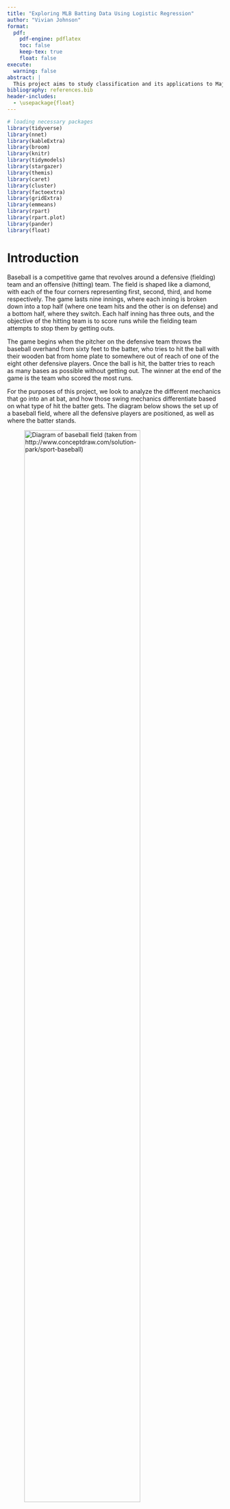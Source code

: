 ```yaml
---
title: "Exploring MLB Batting Data Using Logistic Regression"
author: "Vivian Johnson" 
format:
  pdf:
    pdf-engine: pdflatex
    toc: false
    keep-tex: true
    float: false
execute: 
  warning: false
abstract: |
  This project aims to study classification and its applications to Major League Baseball (MLB) batting data. The goal is to develop a model that is capable of classifying a hit based on various in-game metrics, including release speed, launch angle, bat speed, and swing length. The model development process incorporates different statistical techniques such as K-means cluster analysis and decision trees to understand the distributions of the data and how observations are being classified in the multinomial model. Additionally, specific balancing techniques are explored to address inherent bias and imbalance in the data for the purpose of making more accuracte classifications. 
bibliography: references.bib
header-includes:
  - \usepackage{float}
---
```


```r
# loading necessary packages
library(tidyverse)
library(nnet)
library(kableExtra)
library(broom)
library(knitr)
library(tidymodels)
library(stargazer)
library(themis)
library(caret)
library(cluster)
library(factoextra)
library(gridExtra)
library(emmeans)
library(rpart)
library(rpart.plot)
library(pander)
library(float)
```

\newpage 
```{=latex}
\setcounter{tocdepth}{4}
\tableofcontents
```
\newpage 

# Introduction

Baseball is a competitive game that revolves around a defensive (fielding) team and an offensive (hitting) team. The field is shaped like a diamond, with each of the four corners representing first, second, third, and home respectively. The game lasts nine innings, where each inning is broken down into a top half (where one team hits and the other is on defense) and a bottom half, where they switch. Each half inning has three outs, and the objective of the hitting team is to score runs while the fielding team attempts to stop them by getting outs. 

The game begins when the pitcher on the defensive team throws the baseball overhand from sixty feet to the batter, who tries to hit the ball with their wooden bat from home plate to somewhere out of reach of one of the eight other defensive players. Once the ball is hit, the batter tries to reach as many bases as possible without getting out. The winner at the end of the game is the team who scored the most runs. 

For the purposes of this project, we look to analyze the different mechanics that go into an at bat, and how those swing mechanics differentiate based on what type of hit the batter gets. The diagram below shows the set up of a baseball field, where all the defensive players are positioned, as well as where the batter stands. 

![Diagram of baseball field (taken from http://www.conceptdraw.com/solution-park/sport-baseball)](baseball.png){width=80% height=80%}


# Important Baseball Definitions

The terms below define key aspects of baseball that are relevant to this project. 

- **Ground Out:** The batter hits the ball on the ground, and the defensive player is able to throw the ball to first base before the batter gets there.
- **Pop Fly/Out:** The batter hits the ball in the air, and a defensive player catches the ball without letting it touch the ground. 
- **Single:** A hit where the batter is able to make it safely to first base without stopping.
- **Double:** A hit where the batter is able to make it safely to second base without stopping.
- **Triple:** A hit where the batter is able to make it safely to third base without stopping. 
- **Homerun:** A hit where the batter is able to make it around every base and back to home without stopping, usually done by hitting the ball over the homerun fence, positioned about 350 feet, depending on the ballpark played at.

# Theory 

## Binary and Multinomial Classification

Classifying and predicting the type of hit that results from an at bat can be described as a multinomial classification problem. Similar to binary classification, where the response variable, Y, has two binary categories, multinomial classification applies when there are multiple possible event outcomes for Y. In this case, the possible results of the hit are a single, double/triple (also referred to as an extra base hit), or a homerun, encoded as 1, 2, or 3 respectively.

## Multinomial Logistic Regression

When predicting a response variable with more than two (binary) levels, the multinomial logistic regression model is effective. Similar to regular logistic regression, the multinomial logistic regression model predicts the probability of each level of Y. 

In this case, for the dependent variable, `hit_outcome`, we’re interested in looking at the probabilities of different hits occurring, which can be written as $P(Y=j)$. This includes singles, extra base hits, and homeruns. Using multinomial logistic regression, this can be modeled by the following equation: 

$$P(Y=j | X_1 = x_1, X_2 = x_2, X_3 = x_3, X_4 = x_4, X_5 = x_5)$$
$$P(Y=j) = 
\frac{e^{\beta_0j + \beta_1jX_1 + \beta_2jX_2 + \beta_3jX_3 + \beta_4jX_4 + \beta_5jX_5}}{1 + \sum_{i = 1}^{j-1}{e^{\beta_0i + \beta_1iX_1 + \beta_2iX_2 + \beta_3iX_3 + \beta_4iX_4 + \beta_5iX_5}}}$$

Where $X_1 ... X_5$ indicate the various predictor variables for the multinomial logistic regression model.  Since we're interested in the probability of each hit given the different values of the five predictor variables, we can transform the logit output from logistic regression to the probability of the event occurring with the equation above. 

## Accuracy, Precision, and Confusion Matricies

To evaluate the performance of the multinomial logistic regression model, a confusion matrix can be used and from that, the measures of accuracy and precision can be found. A confusion matrix is a table that shows for each value of the dependent variable, the number of true positives and negatives, as well as the false positives and negatives. In this case, as there are three levels of the dependent variable, the confusion matrix is a 3x3 table. 

For each specific class of the dependent variable: 

- **True Positives (TP):** The number of observations that are correctly identified as being a part of that class. 
- **True Negatives (TN):** The number of observations that are correctly identified as not being a part of that class. 
- **False Positives (FP):** The number observations that are incorrectly identified as being a part of that class. 
- **False Negatives (FN):** The number of observations that are incorrectly identified as not being a part of that class. 

From these metrics, accuracy (the accuracy in assigning the correct categories to the data) can be defined as: 

$$ Accuracy = \frac{TP + TN}{TP + FP + TN + FN}$$ 

As there are some disadvantages of accuracy with the raw initial data set, precision can also be used to evaluate the model for each level of the response variable ($i$). Precision is the ratio of true positives to all observations that were identified as positives in the model. 

$$Precision_i = \frac{TP_i}{TP_i + FP_i}$$

# Methods 

The data used in this project comes from Baseball Savant, the clearing house for the Statcast data provided by the Major League Baseball Association (MLB). The MLB employs advance statistical software and sports tracking in order to keep various statistics throughout the entirety of a major league game. Baseball Savant acts as the dashboard through which the public can view and access the data straight from the MLB (@baseballsavant). 


## Initial Data Preparation 

The data focuses on batting data from MLB games played from March 28, 2024 to October 30, 2024. The data was scraped from Baseball Savant using the `statcast_search()` function from the `baseballr` package in R[^1]. Once compiled, the data was saved to a CSV titled `full_batting_data_2024.csv`.

[^1]: @baseballr

```r
# loading in the data 
batting_data_2024 <- read_csv("season_2024_batting_data.csv")
```

## Data Cleaning 

The following code describes removing certain columns where data was no longer collected and not useful to this project. 

```r
# renaming certain columns 
batting_data_2024 <- batting_data_2024 %>%
  rename(bat_speed = newStat_1,
         swing_length = newStat_2)

# removing deprecated columns 
batting_data_2024 <- batting_data_2024 %>%
  select(-spin_dir,
         -spin_rate_deprecated,
         -break_angle_deprecated,
         -break_length_deprecated,
         -tfs_deprecated,
         -tfs_zulu_deprecated,
         -umpire
         )
```

### Important Variables

@tbl-imp-variables gives descriptions of the variables used to create a model and analyze hit types.

```r
var.des <- data.frame(
  Variable = c("events", "release_speed", "launch_angle", "bat_speed", "swing_length"),
  Description = c(
    "Records the event of the resulting plate appearance (single, double, triple, homerun)",
    "The speed of the pitch that was thrown to the batter",
    "Vertical launch angle of the batted ball as tracked by Statcast. Refers to the angle at which the ball leaves the bat",
    "Measurement of how fast the bat is moving when the player makes contact with the ball",
    "Total amount of feet the bat traveled during the swing (the total distance traveled by the barrel of the bat in x/y/z space)"
  )
)
```

```r
#| tbl-cap: "Description of Important Variables Used"
#| label: "tbl-imp-variables"

kbl(var.des,
    booktabs = T) %>%
  kable_styling(latex_options = "striped") %>%
  column_spec(1, width = "4cm") %>%
  column_spec(2, width = "7cm")
```

### Indicator Variables 


The indicator variable `hit_outcome` was created using the `events` variable in the data set and serves as the dependent variable for multinomial logistic regression. The table and code below describe the variable, as well as creating it using the data and storing it in an R object called `batting_with_indicators`. 

```r
# making the indicator variables  
batting_with_indicators <- batting_data_2024 %>% 
  filter(
    !is.na(bat_speed) &
      !is.na(swing_length) &
      !is.na(launch_angle) &
      !is.na(release_speed)
    ) %>%
  mutate(
    # homerun variable: 1 if homerun, 0 if double 
    homerun = case_when(
      events == "home_run" ~ 1,
      events == "double" ~ 0,
      TRUE ~ NA_real_),
    # hit_outcome corresponds to the type of hit 
    hit_outcome = case_when(
      events == "home_run" ~ 3,
      events == "triple" | events == "double" ~ 2,
      events == "single" ~ 1)
    ) %>% filter(
      !is.na(hit_outcome)
      )
```

```r
var.indicator <- data.frame(
  Variable = c("hit_outcome"),
  Description =
    c("Indicator for the type of hit recorded in the `events` variable. 1 = single, 2 = extra base hit (double or triple), 3 = homerun")
)

```

```r
#| tbl-cap: "Description of Indicator Variables Used"
#| label: "tbl-indicator-variables"
#| tbl.pos: "H"

kbl(var.indicator,
    booktabs = T) %>%
  kable_styling(latex_options = "striped") %>%
  column_spec(1, width = "4cm") %>%
  column_spec(2, width = "7cm")
```

### Standardizing Variables 

The next step in cleaning the data was to standardize the `swing_length`, `bat_speed`, `launch_speed`, and `release_speed` variables.

Turning these variables into z-scores was done to normalize the data so that each variable has a mean of zero and a standard deviation of one. Therefore, an observation with a `swing_length_zscore` of 0.56 would indicate that that batter had a swing length 0.56 standard deviations longer than the average swing length for all batters. This process puts all observations for the variables on the same scale, and aids in the interpretation of the regression models and comparison across variables.

```r
# standardizing swing length, bat speed, and launch speed. 
batting_with_indicators <- batting_with_indicators %>%
  mutate(
    swing_length_zscore = scale(swing_length),
    bat_speed_zscore = scale(bat_speed),
    release_speed_zscore = scale(release_speed)
  )
```
 
## Preliminary Data Analysis 

### Distributions of Independent Variables 

```r
# making distribution plots for each independent variable 
# bat speed 
hist_bat_speed <- 
  ggplot(data = batting_with_indicators,
         mapping = aes(x = bat_speed_zscore)) +
  geom_histogram(
    color = "black",
    fill = "skyblue",
    binwidth = .4,
    boundary = 0,
    alpha = 0.7) +
  scale_y_continuous(limits = c(0, 8500),
                     breaks = seq(0,8500, by = 2000)
                     ) +
  scale_x_continuous(limits = c(-8, 8),
                     breaks = seq(-8, 8, by = 2)) +
  labs(
    title = "Distribution of\nStandardized Bat Speed",
    x = "Bat Speed (Z-score)",
    y = "Frequency"
  ) +
  theme_minimal()

# swing length 
hist_swing_length <-
  ggplot(data = batting_with_indicators,
         mapping = aes(x = swing_length_zscore)) +
  geom_histogram(
    color = "black",
    fill = "skyblue",
    binwidth = .4,
    alpha = 0.7,
    boundary = 0) +
  scale_y_continuous(limits = c(0, 8500),
                     breaks = seq(0,8500, by = 2000)) +
  scale_x_continuous(limits = c(-8, 8),
                     breaks = seq(-8, 8, by = 2)) +
  labs(
    title = "Distribution of\nStandardized Swing Length",
    x = "Swing Length (Z-score)",
    y = "Frequency"
  ) +
  theme_minimal()
  
# release speed 
hist_release_speed <- 
  ggplot(data = batting_with_indicators,
         mapping = aes(x = release_speed_zscore)) +
  geom_histogram(
    color = "black",
    fill = "skyblue",
    binwidth = .4,
    alpha = 0.7) +
  scale_y_continuous(limits = c(0, 8500),
                     breaks = seq(0,8500, by = 2000)) +
  scale_x_continuous(limits = c(-8, 8),
                     breaks = seq(-8, 8, by = 2)) +
  labs(
    title = "Distribution of\nStandardized Release Speed",
    x = "Release Speed (Z-score)",
    y = "Frequency"
  ) +
  theme_minimal()
```

```r
#| fig-cap: "Distribution of Launch Angle"
#| label: fig-launch-angle
#| fig.pos: "H"

# launch angle 
hist_launch_angle <-
  ggplot(data = batting_with_indicators,
         mapping = aes(x = launch_angle)) +
  geom_histogram(
    color = "black",
    fill = "skyblue",
    bins = 30,
    alpha = 0.7) +
  scale_y_continuous(limits = c(0, 8500),
                     breaks = seq(0,8500, by = 2000)) +
  labs(
    title = "Distribution of Launch Angle",
    x = "Launch Angle",
    y = "Frequency"
  ) +
  theme_minimal()

hist_launch_angle

```
@fig-launch-angle above, and @fig-dists below, show the distributions of the independent variables used during the model development process. From these figures, we can see that all follow an approximately normal distribution. Although multinomial logistic regression does not require normally distributed independent variables, this approximate normality could aid in interpretability. Additionally, this normality suggests that transformations to the independent variables such as log or polynomial terms might be unnecessary. 

```r
# Save the plots as a single image
png("combined_plots.png",
    width = 1000,
    height = 1000,
    res = 90) 
grid.arrange(hist_bat_speed,
             hist_release_speed,
             hist_swing_length,
             ncol = 3) 
dev.off()
```
```r
#| fig-cap: "Distributions of Standardized Independent Variables"
#| label: fig-dists
#| fig.pos: "H"

# displaying the png on the page 
knitr::include_graphics("combined_plots.png")
```
\newpage


### Correlations

@tbl-corr shows a correlation matrix for the independent variables. The table includes standardized bat speed, standardized release score, standardized swing length, and launch angle. The highest correlation is between `bat speed` and `swing length`, with a value of $0.589$. This indicates a moderate positive correlation, which is logical, as higher bat speeds tend to be associated with longer swing lengths. 

Since this is the highest correlation, and other correlations are low, multicollinearity does not appear to be a significant concern in the data, given that none of the correlations are excessively high (above 0.8, which is usually considered to be an indicator of multicollinearity). 


```r
cor.matrix <- cor(batting_with_indicators[, c("bat_speed_zscore", 
                                              "release_speed_zscore", 
                                              "swing_length_zscore",
                                              "launch_angle")], 
                  use = "complete.obs")

cor_df <- cor.matrix %>% as.data.frame() %>%
  rename(
    `Bat Speed` = bat_speed_zscore,
    `Release Speed` = release_speed_zscore,
    `Swing Length` = swing_length_zscore,
    `Launch Angle` = launch_angle
  ) %>%
  round(3)

rownames(cor_df) <- c("Bat Speed",
                      "Release Speed",
                      "Swing Length", 
                      "Launch Angle")
```

```r
#| tbl-cap: "Correlation Matrix For Independent Varaibles"
#| label: "tbl-corr"
#| tbl.pos: "H"

kbl(cor_df,
    booktabs = T) %>%
  kable_styling(latex_options = "striped") %>%
  column_spec(1, width = "2.5cm") %>%
  column_spec(2, width = "2cm") %>%
  column_spec(3, width = "2cm") %>%
  column_spec(4, width = "2cm") %>%
  column_spec(5, width = "2cm")
```


### K Means Cluster Analysis


```r
#| fig-cap: "Scatterplot of Bat Speed and Swing Length"
#| label: "fig-scatter1"
#| fig.pos: "H"

# bat speed and swing length scatterplot 
bs_sl_scatter <-
  ggplot(data = batting_with_indicators,
         mapping = aes(x = bat_speed_zscore, y = swing_length_zscore)) +
  geom_point(alpha = 0.3, color = "skyblue") +
  labs(
    title = "Relationship Between Standardized Bat Speed\nand Swing Length",
    x = "Bat Speed (Z-score)",
    y = "Swing Length (Z-score)"
  ) +
  scale_y_continuous(limits = c(-10, 4),
                     breaks = seq(-10,4, by = 2)) +
  scale_x_continuous(limits = c(-10, 4),
                     breaks = seq(-10,4, by = 2)) +
  theme_minimal()

bs_sl_scatter
```

@fig-scatter1 shows a moderately positive linear relationship between the standardized swing length of a batter and the standardized bat speed of the batter. From this, it can be understood that longer swings tend to produce higher bat speeds. A reasoning for this could be because with a longer bat path, the batter has more time to generate speed in their swing. Due to this, it was decided to add an interaction between bat speed and swing length, as the effect of bat speed on hit outcome could also be affected by the batter's swing length. 

The scatterplot in @fig-scatter1 also shows distinct grouping within the data. There is a grouping of hits, most likely bunts[^2] or soft ground balls, where the batters had much lower swing lengths and bat speeds compared to the other observed hits. To analyze this further, K-means cluster analysis was performed to look at the specific groupings in the data. 

K-Means Cluster Analysis is the process of grouping each observation in the data based on distinct characteristics. Upon completion, groups will be formed ideally with similar characteristics. The goal is to extract relationships, in this case, between the swing length of the batter and the bat speed. The algorithm begins by first determining how many groups will be formed (K = 3 for this scenario). Then, 3 observations are randomly chosen from the data, and assigned to a group. These rows act as the preliminary centers (means) of the groups. The remaining observations are individually assigned to the group that minimizes the Euclidean distance[^3] between the observation and the group mean. Following this, a new average for the groups are calculated, and each observation is re-examined to see if it is closer to a different groups average. This process repeats until no observation changes groups. (@wu2012cluster)

The following code was used to perform the cluster analysis, while @fig-cluster shows the corresponding groups that were created. 

[^2]: A bunt is a strategic hit where the batter lightly taps the ball with the bat, usually to advance a runner already on base, or get on base quickly.
[^3]: Euclidean distance is the straight line distance between two points in space.

```r
# selecting only the two columns needed
batting_cluster <- batting_with_indicators %>%
  select(swing_length_zscore,
         bat_speed_zscore)

set.seed(12) # so it is reproducible
cluster_analysis <- kmeans(batting_cluster,
                           centers = 3,
                           nstart = 25)
```

```r
#| fig-cap: "Scatterplot showing clustered groups"
#| label: fig-cluster
#| fig.pos: "H"

fviz_cluster(cluster_analysis,
             data = batting_cluster,
             geom = c("point"),
             elipse = FALSE,
             main = "Cluster Plot for Bat Speed and Swing Length",
             xlab = "Standardized Swing Length",
             ylab = "Standardized Bat Speed",
             ggtheme = theme_minimal()) +
  scale_y_continuous(limits = c(-10, 4),
                     breaks = seq(-10,4, by = 2)) +
  scale_x_continuous(limits = c(-10, 4),
                     breaks = seq(-10,4, by = 2)) 
```

```r
# creating table of summary statistics 

cluster.df <- data.frame(
  Cluster = c("1", "2", "3"),
  `Cluster Size` = c("21986", "14567", "162"),
  `Centers (swing length, bat speed)` = c("(0.559, 0.429)", "(-0.767, -0.549)", "(-6.891, -8.857)"),
  WSS = c("15027", "13916", "236")
)

colnames(cluster.df) <-
  c("Cluster",
    "Cluster Size",
    "Centers (swing length, bat speed)",
    "WSS")
```

```r
#| tbl-cap: "K-Means Summary Statistics"
#| label: "tbl-kmeanssum-variables"
#| tbl.pos: "H"

kbl(cluster.df,
    booktabs = T) %>%
  kable_styling(latex_options = "striped") 

```


@fig-cluster shows the results from performing K=3 Means Cluster Analysis. It is evident that the third cluster has significantly different bat speeds and swing lengths. Because the goal of this project is to examine the difference in hitting mechanics between true singles, extra base hits, and homeruns, it was determined that these hits, which are most likely check swings or bunts, don't accurately represent the data and that this cluster should be removed. 

@tbl-kmeanssum-variables describes the cluster size, center, and within cluster sum of squares for each group. The within cluster sum of squares, also known as the intra-cluster variation, is the sum of the squared Euclidean distances between each observation and the center of the cluster (@wu2012cluster). A smaller WSS indicates that the observations are grouped closer together, thus forming a more specific group. Since the WSS of group 3 is significantly lower than the other two groups and relatively small, removing the observations in this group is not of high concern. 


```r
# removing the data points from cluster 2 
batting_without_g3 <- batting_with_indicators %>%
  mutate(
    cluster = as_factor(cluster_analysis$cluster)
  ) %>%
  filter(cluster != 3)
```


```r
facet_labels <- c("1" = "Single", "2" = "Double/Triple", "3" = "Homerun")
```

```r
#| fig-cap: "The relationship between bat speed and swing length for each hit outcome"
#| label: fig-no-b-den
#| fig.pos: "H"
  
ggplot(data = batting_without_g3,
         mapping = aes(x = bat_speed_zscore,
                       y = swing_length_zscore)) +
  stat_density_2d(
    mapping = aes(fill = ..level..),
    geom = "polygon",
    alpha = 0.5
  ) +
  labs(
    title = "Bat Speed (Z-Score) vs. Swing Length (Z-Score)\nWith Cluster Removed",
    x = "Bat Speed (Z-score)",
    y = "Swing Length (Z-score)",
    fill = "Density Level"
  ) +
  scale_y_continuous(limits = c(-3, 3),
                     breaks = seq(-3,3, by = 1)) +
  scale_x_continuous(limits = c(-3, 3,
                     breaks = seq(-3,3), by = .5)) +
  scale_fill_gradient(low = "blue", high = "red") +
  facet_wrap(~ hit_outcome,
             labeller = as_labeller(facet_labels)) +
  theme_minimal()

```

@fig-no-b-den shows the relationships between standardized bat speed and standardized swing length for each level of `hit_outcome` after removing the cluster of hits. For each hit outcome, there is a clear positive relationship between the bat speed and the length of the swing. The density level represents how closely packed the points are, (i.e. where data points are more concentrated). From @fig-no-b-den, we can see that the direction of the relationship between the hit types are similar, but the densities and variance differ. Homeruns vary the least, as the majority of the observations that are homeruns are tightly concentrated. Singles tend to vary the most, as there is not an extremely high density level anywhere on the graph. This is somewhat logical, as there is more opportunity / ways in which a batter could hit a potential single compared to a homerun. 

### Distributions Incorporating Ground Outs and Fly Outs 

The data allows us to differentiate between fly outs and ground outs, meaning that we can also observe the difference in the independent variables between these types of outs, as well as hits. This is important as it aids in understanding how these factors differ between outs and hits. 

```r
# getting the hits that were outs (line outs, fly outs, pop ups, ground outs)
outs_data <- batting_data_2024 %>%
  filter(str_detect(des,
                    "out")
         ) %>%
  filter(!str_detect(des,
                     "strikes out")
         ) %>%
  filter(!str_detect(des,
                     "called out")
         ) %>%
  filter(!str_detect(des,
                     regex("out at.*", ignore_case = TRUE))
         ) %>%
  filter(!str_detect(des,
                     regex("walk.*", ignore_case = TRUE)))
```


```r
# creating out type categorical variable
outs_data <- outs_data %>%
  mutate(
    out_type =
      case_when(
        str_detect(des, "pops out") |
          str_detect(des, "flies out") |
          str_detect(des, "lines out") |
          str_detect(des, "sacrifice") ~ "Fly Out",
        str_detect(des, regex("grounds out.*", ignore_case = TRUE)) |
         str_detect(des, "grounds into a double play") |
          str_detect(des, "grounds into a force out") ~ "Ground Out",
        TRUE ~ NA_character_
        
      )
  )

# filtering out the na
# creating the z scores for the outs 
outs_data <- outs_data %>%
  filter(!is.na(outs_data$out_type)) %>%
  filter(!is.na(bat_speed) &
           !is.na(swing_length) &
           !is.na(launch_angle) &
           !is.na(release_speed)) %>%
  mutate(
    swing_length_zscore = scale(swing_length),
    bat_speed_zscore = scale(bat_speed),
    release_speed_zscore = scale(release_speed),
    hit_outcome = case_when(out_type == "Ground Out" ~ 4,
                            out_type == "Fly Out" ~ 5)
  )

# combining the outs and the hits to make another 
hitting_and_outs_data <-
  bind_rows(batting_without_g3,
            outs_data
  )

```


```r
#| fig-cap: "Distribution and mean launch angle by hit outcome"
#| label: fig-la-dist
#| fig.pos: "H"

# changing the order that the factor variable appears 
hitting_and_outs_data <- hitting_and_outs_data %>%
  mutate(hit_outcome = factor(hit_outcome, 
                              levels = c(4, 5, 1, 2, 3)))

violin_la <- 
  ggplot(data = hitting_and_outs_data,
         mapping = aes(x = factor(hit_outcome),
                       y = launch_angle)) +
  geom_boxplot() +
  geom_violin(fill = "skyblue",
              alpha = 0.3)+
  scale_y_continuous(limits = c(-90, 90),
                     breaks = seq(-90,90, by = 10)) +
  labs(title = "Distribution of Launch Angle for Different Hit Outcomes",
    x = NULL,
    y = "Launch Angle"
  ) +
  scale_x_discrete(
    labels = c("1" = "Single",
               "2" = "Double or Triple",
               "3" = "Homerun",
               "4" = "Ground Out",
               "5" = "Fly Out")
  ) + 
  theme_minimal() +
  theme(axis.text.x = element_text(angle = 45,
                                   hjust = 1)
        )
violin_la
```

@fig-la-dist shows the distribution of launch angle for different hit outcomes. For each at bat that resulted in an actual hit (a single, double/triple, or a homerun), it is evident that the launch angles follow a relatively normal distribution, being unimodal and centered around the mean. There are no drastic changes in the spread of the data, and no discernible U-shaped pattern. Using this, the decision to square launch angle and use a quadratic term was not made, as it is probable that it wouldn't add much explanatory power to the model. 


The side by side box plots in @fig-la-dist also indicate that there does seem to be a difference in average launch angle for each hit type. This supports including `launch_angle` in the model, and that it would be possible to have a model solely using it to predict `hit_outcome`, but it wouldn't explain everything. By bringing in fly outs and ground outs, we can see how launch angle varies between the two as well. It makes sense that the launch angle for ground outs would tend to be lower, as it is likely that the ball was hit low on the ground to a fielder, and the same goes for fly balls. Eventually, the launch angle on the ball is too high and results in an out rather than a hit. While this is the overall trend of these two specific results, the variation and spread of the data is much larger. 


It is important to note that it doesn't make sense for `launch_angle` to be negative for fly outs. As it is not one of the variables that is standardized, a fly ball should have a positive launch angle, as that would indicate that the ball went up in the air. After examining these instances where the hit was recorded as a fly out and the launch angle was negative, the conclusion was drawn that it was an error in recording the data. This serves as another layer that makes modeling this data more difficult. 

```r
# making distributions between hit types for other variables 
# bat speed 
violin_bs <- 
  ggplot(data = hitting_and_outs_data,
         mapping = aes(x = factor(hit_outcome),
                       y = bat_speed_zscore)) +
  geom_boxplot() +
  geom_violin(fill = "skyblue",
              alpha = 0.3)+
  scale_y_continuous(limits = c(-5,5),
                     breaks = seq(-5,5, by = 1)) +
  labs(title = "Distribution of Bat Speed\n(Z-Score)",
    x = NULL,
    y = "Bat Speed (Z-Score)"
  ) +
  scale_x_discrete(
    labels = c("1" = "Single",
               "2" = "Double or Triple",
               "3" = "Homerun",
               "4" = "Ground Out",
               "5" = "Fly Out")
  ) + 
  theme_minimal() +
  theme(axis.text.x = element_text(angle = 45,
                                   hjust = 1,
                                   size = 22),
        axis.title.y = element_text(size = 22),
        axis.text.y = element_text(size = 20),
        plot.title = element_text(size = 25, face = "bold")
        )

# swing lenght 
violin_sl <- 
  ggplot(data = hitting_and_outs_data,
         mapping = aes(x = factor(hit_outcome),
                       y = swing_length_zscore)) +
  geom_boxplot() +
  geom_violin(fill = "skyblue",
              alpha = 0.3)+
  scale_y_continuous(limits = c(-5, 5),
                     breaks = seq(-5,5, by = 1)) +
  labs(title = "Distribution of Swing Length\n(Z-Score)",
    x = NULL,
    y = "Swing Length (Z-Score)"
  ) +
  scale_x_discrete(
    labels = c("1" = "Single",
               "2" = "Double or Triple",
               "3" = "Homerun",
               "4" = "Ground Out",
               "5" = "Fly Out")
  ) + 
  theme_minimal() +
  theme(axis.text.x = element_text(angle = 45,
                                   hjust = 1,
                                   size = 22),
        axis.title.y = element_text(size = 22),
        axis.text.y = element_text(size = 20),
        plot.title = element_text(size = 25, face = "bold")
        )

# release speed 
violin_rs <- 
  ggplot(data = hitting_and_outs_data,
         mapping = aes(x = factor(hit_outcome),
                       y = release_speed_zscore)) +
  geom_boxplot() +
  geom_violin(fill = "skyblue",
              alpha = 0.3)+
  labs(title = "Distribution of Release Speed\n(Z-Score)",
    x = NULL,
    y = "Release Speed (Z-Score)"
  ) +
  scale_y_continuous(limits = c(-5, 5),
                     breaks = seq(-5,5, by = 1)) +
  scale_x_discrete(
    labels = c("1" = "Single",
               "2" = "Double or Triple",
               "3" = "Homerun",
               "4" = "Ground Out",
               "5" = "Fly Out")
  ) + 
  theme_minimal() +
  theme(axis.text.x = element_text(angle = 45,
                                   hjust = 1,
                                   size = 22),
        axis.title.y = element_text(size = 22),
        axis.text.y = element_text(size = 20),
        plot.title = element_text(size = 25, face = "bold")
        )

```

```r
# Save the plots as a single image
png("combined_plots_dists.png",
    width = 1750,
    height = 1750,
    res = 90) 
grid.arrange(violin_bs,
             violin_sl,
             violin_rs,
             ncol = 3)
dev.off()
```

```r
#| fig-cap: "Distributions of Dependent Variables by Hit Outcome"
#| label: fig-dists-vars
#| fig.pos: "H"

knitr::include_graphics("combined_plots_dists.png")
```

Similar to @fig-la-dist, @fig-dists-vars shows the distribution of each standardized variable for each hit type, but also includes fly outs and ground outs. 

From these, there does seem to be differences in each variable depending on the type of out, as well as differences in the variables depending on the type of hit. The variable that seems the most constant is release speed, and from that it can be drawn that the speed at which the pitch is thrown matters less. However, release speed was still included in the model because it aids in explaining information pertaining to the pitcher during the at bat, and is not correlated with other variables pertaining to the batter's mechanics. 


# Model Development 
 
 
## Stage 1 
  
  
The first stage of model development looks at simply creating logistic regression models based on the available data. The first step of stage one is to develop an initial model that will form the basis for the rest of the analysis. 

### Initial Model
 
The following code describes how to make the initial multinomial regression model, where our goal is to predict `hit_outcome` from `swing_length_zscore`, `bat_speed_zscore`, `release_speed_zscore`, `launch_angle`, and an interaction between `bat_speed_zscore` and `swing_length_zscore`.


```r
reg_model_1 <- multinom(hit_outcome ~ 
                     swing_length_zscore +
                     bat_speed_zscore +
                     release_speed_zscore +
                     launch_angle +
                     bat_speed_zscore:swing_length_zscore,
                   data = batting_without_g3) 

```
```r
model_1_tidy <- tidy(reg_model_1)

model_1_tidy <- model_1_tidy %>% select(-statistic)

model_1_tidy <- model_1_tidy %>% pivot_wider(names_from = 1,
                                             values_from = 3:5)

model_1_tidy <- model_1_tidy[c("term",
           "estimate_2",
           "std.error_2",
           "estimate_3",
           "std.error_3")] %>%
    rename(
      Term = term,
    `Estimate ` = estimate_2,
    `Std. Error ` = std.error_2,
    `Estimate` = estimate_3,
    `Std. Error` = std.error_3
  ) %>%
  mutate(
    across(
      c("Estimate ",
        "Std. Error ",
        "Estimate",
        "Std. Error"), 
      ~ round(.x, 3)
      )
    ) %>%
  mutate(
    Term = case_when(
      Term == "(Intercept)" ~ "Constant",
      Term == "swing_length_zscore" ~ "Swing Length Z-Score",
      Term == "bat_speed_zscore" ~ "Bat Speed Z-Score",
      Term == "release_speed_zscore" ~ "Release Speed Z-Score",
      Term == "launch_angle" ~ "Launch Angle",
      Term == "swing_length_zscore:bat_speed_zscore" ~ "Swing Length/Bat Speed Interaction"))

that_cell <- rep(FALSE, 8)  # Initialize all FALSE
that_cell[4] <- TRUE  
```

```r
#| tbl-cap: "Stage 1 Multinomial Logistic Regression Output for Initial Model"
#| label: "tbl-reg-1-output"
#| tbl.pos: H


kbl(model_1_tidy,
    booktabs = T) %>%
  kable_styling(latex_options =  "striped") %>%
  add_header_above(c(" ", "Double/Triple" = 2, "Homerun" = 2)) %>%
  column_spec(2,
              width = "3cm",
              bold = ifelse(that_cell, F, T)) %>%
  column_spec(4, bold = T, width = "2cm")
  
```

```r
em_initial <- emmeans(reg_model_1,
                      ~ hit_outcome,
                      mode = "prob")

summary_df_initial <- as.data.frame(summary(em_initial))

```

```r
#| tbl-cap: "Stage 1 emmeans Summary for Initial Model"
#| label: "tbl-reg-1-emmeans"
#| tbl.pos: "H"

kbl(summary_df_initial,
    booktabs = T) %>%
  kable_styling(latex_options =  "striped")
```



@tbl-reg-1-output shows the multinomial regression output for the initial model. The bold coefficients represent those that have a p-value that is significant at the 0.01 level. Using this table, we can view the coefficients for the model and understand how each contribute to the hit outcome. There are two columns for the regression table, and the coefficients in each column represent the difference in log-odds resulting from a one unit change in the predictor between the base group, (hitting a single) and the corresponding hit column, which can be transformed into a probability.  

For example, `launch_angle` has a value of $0.065$ in the double/triple column. We can interpret this as follows: 

***On average, a one degree increase in a batter's launch angle is associated with an increase in the probability of hitting a double or a triple by about 1.07%***

We can also interpret the interaction between swing length and bat speed. With a logit coefficient of 0.09, we can turn it into a probability and understand it as: 

***The interaction between bat speed and swing length suggests that as both increase, the likelihood of hitting a double or triple increases compared to a single. This is reflected in the positive interaction term, indicating that the effect of swing length on the hit outcome is enhanced as bat speed increases.***

The package `emmeans` in r compares the estimated marginal means. In this model, it allows us to see the differences in the mean predicted probabilities for each hit outcome. 

@tbl-reg-1-emmeans shows the estimated probabilities for each hit outcome in this model. Singles are estimated to occur the most, about 75.2% of the time, followed by doubles and triples (22.6%), and the least likely to occur are home runs (2.1%). While hitting a single in a baseball game is more common than other types of hits, there is still a stark difference in the probability of each hit occurring, this is likely due to the imbalance in the data set, with the model being more tailored to predicting singles because they are much more prevalent in the data. 



#### Decision Tree Initial Model 

```r
initial_decision_tree <- rpart(hit_outcome ~ 
                                 swing_length_zscore +
                                 bat_speed_zscore +
                                 release_speed_zscore +
                                 launch_angle,
                               data = batting_without_g3,
                               method = "class")
```

```r
#| fig-cap: "Decision Tree for Initial Model"
#| label: fig-init-dec-tree
#| fig.pos: "H"

rpart.plot(initial_decision_tree,
           type = 4)
```

@fig-init-dec-tree shows a decision tree of the initial model. The decision tree is a classification model that visualizes the steps that the model goes through when attempting to classify each observation. The nodes of the tree correspond to the decisions are made based on certain thresholds or levels of the predictor variables. The branches represent the outcome of the decision, or the comparison that was made, and the leaves represent the final predicted outcome of the response variable. 

From @fig-init-dec-tree, we can see that classifying the type of hit mostly relies on a hit's launch angle and bat speed. The model starts with all of the observations, and if the launch angle is less than 20, the hit is automatically classified as a single. Of those hits, it represents 68% of the data, and of that, 81% were actually singles, 19% were actually doubles/triples, and 0% were actually homeruns. The model continues to make similar comparisons until all terminal nodes are reached. 

@fig-init-dec-tree has four terminal nodes. @tbl-decinitial-class shows the breakdown of each terminal node. It shows the outcome the model predicted, the percentage of the overall observations it makes up, as well as the percent of those observations that were actually of other classes. 

```r
dec.initial.des <- data.frame(
  `Hit Outcome` = c("1", "1", "2", "3"),
  `Percent Observations` = c("68", "10", "6", "15"),
  `Percent Singles` = c("81", "53", "28", "16"),
  `Percent Double/Triple` = c("19", "30", "44", "18"),
  `Percent Homerun` = c("0", "17", "28", "66")
)

colnames(dec.initial.des) <- c("Hit Outcome", "% Observations", "% Singles", "% Double Triple", "% Homerun")

```

```r
#| tbl-cap: "Results of stage 1 decision tree classification for the initial model "
#| label: "tbl-decinitial-class"
#| tbl.pos: "H"

kbl(dec.initial.des,
    booktabs = T) %>%
  kable_styling(latex_options =  "striped")
```

It is evident that the model over classifies singles out of the data and doesn't classify doubles/triples very well (only 6% are being classified as doubles/triples). Among the terminal nodes for doubles/triples and homeruns, there is still a large percentage of those that are being incorrectly classified as singles. 

### Balancing 

While this model has some explanatory power, the coefficient estimators are biased and inconsistent. This is due to the inherent class imbalance among the different hit outcomes. Biased and inconsistent estimators are those that skewed away from the true population average. @tbl-summary-sample-size is a table corresponding to the relative sample sizes of each hit outcome (single, extra base, or homerun).


```r
summary.sample.size <- data.frame(
  `Hit Outcome` = c("Single", "Double/Triple (Extra Base Hit)", "Homerun"),
  `Sample Size ` = c("23696", "7772", "5085")
)

colnames(summary.sample.size) <- c("Hit Outcome", "Sample Size")
```

```r
#| tbl-cap: "Summary of Sample Sizes for Each Class "
#| label: "tbl-summary-sample-size"
#| tbl.pos: "H"

kbl(summary.sample.size,
    booktabs = T) %>%
  kable_styling(latex_options =  "striped")
```
 
Due to the fact that the sample size within the observed data for a single is 23696, while doubles/triples and homeruns have 7772 and 5085 observations respectively, singles are going to contribute much more to the overall model, thus causing the imbalance and bias towards predicting the singles hit.

The singles hit in the data set are referred to as the majority class, meaning they have the higher sample size and at this moment contribute more to the model than the minority classes, the extra bases and the homeruns. Intervention is necessary at this point to combat the imbalance class size problem.

#### Existing Literature About Balancing

 
A part of this project revolves around the issue of an imbalanced data set, the implications of it, and possible solutions. The purpose of this section is to examine literature related to the class imbalance problem and apply it to the model predicting `hit_outcome`. 

As seen with the current batting data, a dataset is imbalanced if different categories are not represented equally in the data. This can lead to bias in the prediction model and flawed performance measures (@chawla2002smote). To combat this, multiple studies have been done with the goal to develop various ways of balancing the data. Random under sampling is the process of using random examples from the majority class and taking them out of the dataset without replacement. This is done until the dataset is roughly balanced. Random over sampling, on the other hand, is the process of randomly sampling with replacement from the category with less observations. This is also done until the data set is somewhat balanced. (@thammasiri2014critical) 

The effectiveness and performance of these processes are measured by the accuracy, the error rate, sensitivity, and specificity generated from each model’s respective confusion matrix. The confusion matrix displays the true positives (TP) identified, false positives (FP), true negatives (TN), and false negatives (FN) (@thammasiri2014critical). These performance measures are reliable for balanced data sets, but their reliability decreases as more imbalance is introduced in the data set. Thus, representing another reason as to why it’s important to have balance. With the purpose of creating a more effective method to balancing data rather than random under or over sampling, Chawla, Bowyer, Hall,  and Kegelmeyer created the Synthetic Minority Over - Sampling  (SMOTE) algorithm, which is a combination of under sampling of the majority class and creating synthetic observations from the minority class (@chawla2002smote). SMOTE is another way to balance the dataset so that one class doesn't have a much larger impact on the data. SMOTE is the process of adding artificially generated data to the minority class, following the same distribution. This method of oversampling takes its $k$ nearest neighbor of the same minority class and generates a new data observation between the $k$ neighbors and the observed observation. The `over_ratio` is a parameter that specifies when SMOTE is terminated and represents the ratio of minority class sample size to the majority class sample size. In this case, an `over_ratio` of one means that now the data set is exactly balanced, all classes have the same sample size (@chawla2002smote). 

SMOTE is important in improving the performance of the predictive model because it offers more examples from the underrepresented group that follow the distribution of the data, as opposed to random over sampling, that takes already existing data points with no extra room for the model to learn. 

In their study comparing various types of prediction techniques for dealing with imbalanced data, @thammasiri2014critical, was able to rank the performance measures of logistic regression with oversampling, logistic regression with under sampling, logistic regression with SMOTE, and logistic regression with the original data. After performing 10-fold cross validation on these different models, they found that logistic regression using SMOTE performed better than random under sampling and oversampling. While the original data model had high accuracy it’s important to note that it could be biased and inconsistent because of the imbalanced class sizes. 

In conclusion, this literature provides useful evidence as to why the current batting data is flawed, and a detailed approach on how to employ the SMOTE algorithm to balance the data with the aim of creating a model that can better predict the `hit_outcome` of an at bat. 


### SMOTE Model 

In order to use the SMOTE algorithm, the data needs to be cleaned further. The code below describes this cleaning and formatting process, and stores the data in an object called `smote_data`. 

```r
# Cleaning the data for SMOTE function 
smote_data <- batting_without_g3 %>%
  mutate(
    hit_outcome_factor = as.factor(hit_outcome)
  ) %>%
  select(swing_length_zscore,
         bat_speed_zscore,
         release_speed_zscore,
         launch_angle,
         hit_outcome_factor)
```

After the data is in the correct format, the SMOTE algorithm can be used with the following code. The `over_ratio` of 0.8 indicates a roughly balanced data set. 

```r
# running the SMOTE algorithm 
balanced_batting_data <-
  smote(
    smote_data,
    "hit_outcome_factor",
    k = 5,
    over_ratio = 0.8 # a roughly balanced data set 
  )
```

After balancing the data set, we can now run multinomial logistic regression the same was as the initial model, except using the SMOTE dataset. 

```r
# logistic regression with the balanced data set 
reg_model_smote<- multinom(hit_outcome_factor ~
                          swing_length_zscore +
                          bat_speed_zscore +
                          release_speed_zscore +
                          launch_angle +
                          bat_speed_zscore:swing_length_zscore,
                        data = balanced_batting_data)

```


```r
#| tbl-cap: "Stage 1 Multinomial Logistic Regression Output for SMOTE Model"
#| label: "tbl-reg-smote-output"
#| tbl.pos: "H"

smote_tidy <- tidy(reg_model_smote)

smote_tidy <- smote_tidy %>% select(-statistic)

smote_tidy <- smote_tidy %>% pivot_wider(names_from = 1,
                                             values_from = 3:5)

smote_tidy <- smote_tidy[c("term",
           "estimate_2",
           "std.error_2",
           "estimate_3",
           "std.error_3")] %>%
    rename(
      Term = term,
    `Estimate ` = estimate_2,
    `Std. Error ` = std.error_2,
    `Estimate` = estimate_3,
    `Std. Error` = std.error_3
  ) %>%
  mutate(
    across(
      c("Estimate ",
        "Std. Error ",
        "Estimate",
        "Std. Error"), 
      ~ round(.x, 3)
      )
    ) %>%
  mutate(
    Term = case_when(
      Term == "(Intercept)" ~ "Constant",
      Term == "swing_length_zscore" ~ "Swing Length Z-Score",
      Term == "bat_speed_zscore" ~ "Bat Speed Z-Score",
      Term == "release_speed_zscore" ~ "Release Speed Z-Score",
      Term == "launch_angle" ~ "Launch Angle",
      Term == "swing_length_zscore:bat_speed_zscore" ~ "Swing Length/Bat Speed Interaction"))

that_cell <- rep(FALSE, 8)  # Initialize all FALSE
that_cell[4] <- TRUE  

kbl(smote_tidy,
    booktabs = T) %>%
  kable_styling(latex_options =  "striped") %>%
  add_header_above(c(" ", "Double/Triple" = 2, "Homerun" = 2)) %>%
  column_spec(2,
              width = "3cm",
              bold = ifelse(that_cell, F, T)) %>%
  column_spec(4, bold = T, width = "2cm")
  
```

@tbl-reg-smote-output shows the multinomial regression output for the balanced smote model. We can interpret the coefficients of the launch angle and interaction term similarly to the interpretation for the initial model.  

`launch_angle` has a value of $0.067$ in the double/triple column. We can interpret this as follows: 

***On average, a one degree increase in a batter's launch angle is associated with an increase in the probability of hitting a double or a triple by about 1.95%***

With a logit coefficient of $0.107$, we can turn it into a probability and understand the interaction between swing length and bat speed as: 

***The interaction between bat speed and swing length suggests that as both increase, the likelihood of hitting a double or triple increases compared to a single. This is reflected in the positive interaction term, indicating that the effect of swing length on the hit outcome is enhanced as bat speed increases.***


```r
em_smote <- emmeans(reg_model_smote,
                      ~ hit_outcome_factor,
                      mode = "prob")

summary_df_smote <- as.data.frame(
  summary(
    em_smote
    ))%>%
  select(hit_outcome_factor, prob, SE)

```

```r
#| tbl-cap: "Stage 1 emmeans Summary Output for SMOTE Model"
#| label: "tbl-emmeans-smote-output"
#| tbl.pos: "H"

kbl(summary_df_smote,
    booktabs = T) %>%
  kable_styling(latex_options =  "striped")

```

@tbl-emmeans-smote-output shows the summary output for estimated probabilities of each hit type for the SMOTE model using a balanced data set. After balancing the data, it can be noted now that there is less of a difference in what hit type would be predicted, which should be the case if there are the same amounts of observations in each class. While the odds of predicting a single decreased, it is better for the overall model, as a lot of singles were being incorrectly identified.


#### Decision Tree for SMOTE Model

The code below generates the decision tree for the multinomial logistic regression using the balanced SMOTE data, which is displayed in @fig-dec-tree-smote. 

```r
smote_decision_tree <- rpart(hit_outcome_factor ~
                               swing_length_zscore +
                               bat_speed_zscore +
                               release_speed_zscore +
                               launch_angle,
                             method = "class",
                             data = balanced_batting_data)
```

```r
#| fig-cap: "Decision Tree for SMOTE Model"
#| label: fig-dec-tree-smote
#| fig.pos: "H"
rpart.plot(smote_decision_tree,
           type = 4)
```

Similar to the initial decision tree model, from @fig-dec-tree-smote, we can see that classifying the type of hit mostly relies on a hit's launch angle and bat speed. There are four terminal nodes. @tbl-decsmote-class below shows the breakdown of each terminal node. It shows the outcome the model predicted, the percentage of the overall observations it makes up, as well as the percent of those observations that were actually of other classes. 

```r
#| tbl-cap: "Results of stage 1 decision tree classification for the SMOTE model "
#| label: "tbl-decsmote-class"
#| tbl.pos: "H"

dec.smote.des <- data.frame(
  `Hit Outcome` = c("1", "1", "2", "3"),
  `Percent Observations` = c("32", "5", "20", "43"),
  `Percent Singles` = c("74", "65", "34", "10"),
  `Percent Double/Triple` = c("26", "35", "57", "22"),
  `Percent Homerun` = c("0", "0", "9", "68")
)

colnames(dec.smote.des) <- c("Hit Outcome", "% Observations", "% Singles", "% Double Triple", "% Homerun")

kbl(dec.smote.des,
    booktabs = T) %>%
  kable_styling(latex_options =  "striped")
```


After balancing the data, the decision tree does a better job at classifying doubles/triples and homeruns. In this model,57% of the correctly identified doubles/triples were classified correctly, opposed to 44% in the initial model, and the same is true for the homerun category. 


## Stage 2 

The second stage of this project examines the predicted probabilities from the multinomial logistic regression models by feeding them into a decision tree. In a multinomial model, the predicted probabilities represent the likelihood that an observation belongs to a certain class. In this case, the predicted probabilities correspond to the likelihood that each hit is a single, double/triple, or homerun. By feeding these predicted probabilities into a decision tree model, we're able to identify patterns in how the probabilities map to certain classes, and better understand the models. 

### Initial Model

Below are the steps taken to feed predicted probabilities from a training set of the initial model into a decision tree model. 

1. Getting how many rows are in the data and splitting into 2 parts 

```r
# so it is reproducible
set.seed(11)

# number of rows in dataset 
n_batting_initial = nrow(batting_without_g3)

# randomly take 80% of the rows for the training object 
train_initial = sample(1:n_batting_initial,
                   0.8*n_batting_initial,
                   replace=FALSE)
```

```r
# split data into two parts - training 
batting_train_initial = batting_without_g3[train_initial,]
# part that isn't the training part
batting_test_initial = batting_without_g3[-train_initial,]
```

2. Getting predicted probabilities from initial model on training data 

```r
# fitting the model on the training data 
reg_train_initial<- multinom(hit_outcome ~
                          swing_length_zscore +
                          bat_speed_zscore +
                          release_speed_zscore +
                          launch_angle +
                          bat_speed_zscore:swing_length_zscore,
                        data = batting_train_initial)

# getting predicted probabilities 
predicted_probs_initial <- predict(reg_train_initial,
                           newdata = batting_test_initial,
                           type = "probs")

# getting predicted classes 
predicted_class_initial <- predict(reg_train_initial,
                           newdata = batting_test_initial,
                           type = "class")
```

3. Feeding the predicted probabilities into a decision tree

```r
stage_2_tree_initial <- rpart(hit_outcome ~
                        predicted_probs_initial,
                      method = "class",
                      data = batting_test_initial)
```

```r
#| fig-cap: "Stage 2 Decision Tree from Predicted Probabilities (Initial Model) "
#| label: fig-init-pred-dectree
#| fig.pos: "H"

rpart.plot(stage_2_tree_initial,
           type = 4)
```

@fig-init-pred-dectree Shows the how the predicted probabilities affect the overall classification of the observation. `predicted_probs_initial_tree3` represents the predicted probability that the observation is a homerun. We can see that the model is only using that predicted probability to classify the hits. If that probability is less than 0.12, it is automatically classified as a single. If it's more than 0.12, it is compared again, this time to 0.31. Any hit with a predicted probability less than 0.31 is classified as a double/triple, and a probability greater than that is classified as a homerun. The summary table below shows the percentages for each terminal node. 

```r
# combining info to a df 
tree_predicted_probs_initial <-
  as.data.frame(predicted_probs_initial)

tree_predicted_class_initial <-
  as.data.frame(predicted_class_initial)

tree_predicted_pc_initial <-
  bind_cols(tree_predicted_probs_initial,
            tree_predicted_class_initial
            ) %>%
  mutate(
    actual_class = as.factor(
      batting_test_initial$hit_outcome
      )
    ) %>%
  pivot_longer(cols = 1:3,
               names_to = "prob_type",
               values_to = "probability"
               ) %>%
  rename(
    predicted_class = predicted_class_initial
    )
```

```r
#| fig-cap: "Comparing the probability distributions across combinations of actual vs. predicted hits for the initial model"
#| label: fig-prob-den-initial
#| fig.pos: "H"

# making the grid 

ggplot(data = tree_predicted_pc_initial,
       mapping = aes(x = probability)
       ) +
  geom_density() +
  facet_grid(
    predicted_class ~ actual_class,
    labeller = labeller(
      actual_class = 
        c("1" = "Actual Single",
          "2" = "Actual Double/Triple",
          "3" = "Actual Homerun"),
      predicted_class =
        c("1" = "Predicted Single",
          "2" = "Predicted Double/Triple",
          "3" = "Predicted Homerun")
    )) +
  theme_minimal() +
  theme(
    axis.text.x = element_text(size = 6),
    strip.text.x = element_text(size = 8,
                                face = "italic"),
    strip.text.y = element_text(size = 8,
                                    face = "italic",
                                angle = 360),
    axis.title.x = element_text(size = 10,
                                    face = "bold"),
    axis.title.y = element_text(size = 10,
                                    face = "bold"),
    strip.placement = "outside",
    panel.spacing = unit(0.75, "lines")
    ) +
  labs(
    x = "Predicted Probabilities",
    y = "Density",
    fill = "Actual Class",
    title = "Probability Densities by Actual and Predicted Classes\nInitial Model"
  ) 
```

@fig-prob-den-initial shows each of the density distributions for the observations based on their predicted and actual class. By following a specific column and row of the graph, you can look at combinations of hits and the different predicted probabilities that were generated by the model. The diagonal line of three graphs going through the center correspond to hits that were correctly classified, while the distributions around the diagonal line were incorrectly classified. 

We can see from @fig-prob-den-initial that for hits that were actually doubles/triples and were correctly classified as doubles/triples, there is a high concentration of predicted probabilities ranging from 0.25-0.5, with a peak being around 0.35. This means that for hits that were correctly classified as doubles/triples in the initial model were all done so with less than 50% certainty. This graph can be used to understand the ability of the model to be confident in certain classifications. 

### SMOTE Model 

A similar process was done to the data used for the SMOTE model in order to create a decision tree from the predicted probabilities based on that data. 

1. Getting how many rows are in the data and splitting into 2 parts 

```r
# reproducibility 
set.seed(11)

# number of rows 
n_batting_smote = nrow(balanced_batting_data)

# randomly take 80% of the rows for the training object 
train_smote = sample(1:n_batting_smote,
                     0.8*n_batting_smote,
                     replace=FALSE)
```

```r
# split data into two parts
batting_train_smote = balanced_batting_data[train_smote,]
# part that isn't the training part
batting_test_smote = balanced_batting_data[-train_smote,]
```

2. Getting Predicted Probabilities from SMOTE Model on training data 

```r
# fitting the model on the training data 
reg_train_smote <- multinom(hit_outcome_factor ~
                          swing_length_zscore +
                          bat_speed_zscore +
                          release_speed_zscore +
                          launch_angle +
                          bat_speed_zscore:swing_length_zscore,
                        data = batting_train_smote)

# getting predicted probabilities 
predicted_probs_smote <- predict(reg_train_smote,
                                 newdata = batting_test_smote,
                                 type = "probs")

# getting predicted classes 
predicted_class_smote <- predict(reg_train_smote,
                                      newdata = batting_test_smote,
                                      type = "class")
```

3. Feeding into decision tree the predicted probabilities 

```r
stage_2_tree_smote <- rpart(hit_outcome_factor ~
                              predicted_probs_smote,
                            method = "class",
                            data = batting_test_smote)
```

```r
#| fig-cap: "Decision Tree from Predicted Probabilities (SMOTE Model) "
#| label: fig-smote-pred-dectree
#| fig.pos: "H"
rpart.plot(stage_2_tree_smote,
           type = 4)
```

@fig-smote-pred-dectree shows the decision tree trained from the predicted probabilities of the balanced SMOTE model. The model begins by looking at if the predicted probability of the hit being a homerun (`predicted_probs_smote3` < 0.29). If that probability is greater than or equal to 0.29, it is classified as a homerun. If it is less than 0.29, the model looks at the predicted probability being a single. If that predicted probability is greater than 0.51 the observation is classified as a single, if not, a double/triple. This model first attempts to determine if a hit is a homerun or not, and then tries to separate the singles from the doubles/triples. This strategy differs from the initial model, which first decided if a hit was a single and then compared the other types. 

```r
# combining info to a df 
tree_predicted_probs_smote <-
  as.data.frame(
    predicted_probs_smote
    )

tree_predicted_class_smote <-
  as.data.frame(
    predicted_class_smote
    )

tree_predicted_pc_smote <-
  bind_cols(
    tree_predicted_probs_smote,
    tree_predicted_class_smote
    ) %>%
  mutate(
    actual_class =
      batting_test_smote$hit_outcome_factor
    ) %>%
  pivot_longer(
    cols = 1:3,
    names_to = "prob_type",
    values_to = "probability"
    ) %>%
  rename(
    predicted_class = predicted_class_smote
    )
```

```r
#| fig-cap: "Comparing the probability distributions across combinations of actual vs. predicted hits for the smote model"
#| label: fig-pred-den-smote
#| fig.pos: "H"

# making the grid 

ggplot(data = tree_predicted_pc_smote,
       mapping = aes(x = probability)
       ) +
  geom_density() +
  facet_grid(
    predicted_class ~ actual_class,
   labeller = labeller(
      actual_class = 
        c("1" = "Actual Single",
          "2" = "Actual Double/Triple",
          "3" = "Actual Homerun"),
      predicted_class =
        c("1" = "Predicted Single",
          "2" = "Predicted Double/Triple",
          "3" = "Predicted Homerun")
    )) +
  theme_minimal() +
  theme(
    axis.text.x = element_text(size = 6),
    strip.text.x = element_text(size = 8,
                                face = "italic"),
    strip.text.y = element_text(size = 8,
                                    face = "italic",
                                angle = 360),
    axis.title.x = element_text(size = 10,
                                    face = "bold"),
    axis.title.y = element_text(size = 10,
                                    face = "bold"),
    strip.placement = "outside",
    panel.spacing = unit(0.75, "lines")
    ) +
  labs(
    x = "Predicted Probabilities",
    y = "Density",
    fill = "Actual Class",
    title = "Probability Densities by Actual and Predicted Classes\nSMOTE Model"
  ) 
```

@fig-pred-den-smote shows the density graphs of the predicted probabilities for the SMOTE model. The density distributions of hits that were incorrectly classified tended to smooth out. However there are still some instances where the model is consistently wrong. The model does a poor job at distinguishing between a single and doubles/triples. This is evident by the graphs where singles and doubles/triples were misclassified as the other. For example, the observations that were actually singles but were classified as doubles/triples has a high density of predicted probabilities around 0.5, meaning that the model was getting a high probability of the hit being a double/triple when it was actually a single for the majority of hits that fall in that category.

# Model Evaluation

The initial model attempts to classify the hit type using the standardized swing length, standardized bat speed, standardized release speed, launch angle, and an interaction between standardized bat speed and standardized swing length. All predictors in the model are significant and bat speed and swing length seem to contribute the most to model.

The SMOTE model takes all of the same predictors, but uses different data. The new balanced data has roughly the same amount of observations among classes to prevent one class from creating bias. All predictors in this model are significant and bat speed and swing length both contribute the most to the model as well. 

## Confusion Matrix Initial Model

```r
# getting number of rows for each hit 
num_singles <-
  filter(batting_without_g3,
         hit_outcome == 1) %>%
  nrow()

num_extrabases <-
  filter(batting_without_g3,
         hit_outcome == 2) %>%
  nrow()

num_homeruns <-
  filter(batting_without_g3,
         hit_outcome == 3) %>%
  nrow()

# predicted probabilities that the specific observation will be each class 
pred_probs_initial <- predict(reg_model_1,
                              type = "probs")

pred_probs_df_initial <- as.data.frame(pred_probs_initial)

# gets the predicted classes for each observation
# uses model to predict most likely class for each observation in dataset 
pred_classes_initial <- predict(reg_model_1,
                              batting_without_g3,
                              type = "class") 
pred_class_df_initial <- as.data.frame(pred_classes_initial)

accurary_initial = mean(pred_classes_initial ==
                        batting_without_g3$hit_outcome)

# making the two way table
batting_without_g3$hit_outcome <-
  factor(batting_without_g3$hit_outcome)

cm_initial <- confusionMatrix(pred_classes_initial,
                batting_without_g3$hit_outcome)

cm_df_initial <- as.data.frame(cm_initial$table)

cm_df_initial <- cm_df_initial %>%
  rename(
    Predicted = Prediction,
    Actual = Reference,
    Count = Freq
  )%>%
  mutate(
    Percentage = case_when(
      Actual == 1 ~ round((Count / num_singles),3) * 100,
      Actual == 2 ~ round((Count / num_extrabases),3) * 100,
      Actual == 3 ~ round((Count / num_homeruns),3) * 100
    )
  )
  
```

```r
# putting the predicted probabilities into a df with the predicted classes 
# selecting the correct ones 
initial_den_data <- bind_cols(pred_class_df_initial,
                              pred_probs_df_initial) %>%
  mutate(
    predicted_prob =
      case_when(pred_classes_initial == 1 ~ `1`,
                pred_classes_initial == 2 ~ `2`,
                pred_classes_initial == 3 ~ `3`)) %>%
  select(pred_classes_initial,
         predicted_prob)

# putting into data set 
batting_without_g3 <-
  bind_cols(batting_without_g3,
            initial_den_data) 
```

```r
#| fig-cap: "Confusion Matrix for Initial Model showing the percentage of the actual class that was classified to the corresponding category"
#| label: fig-confusion-initial
#| fig.pos: "H"
ggplot(data = cm_df_initial,
       mapping = aes(x = Predicted,
                     y = Actual,
                     fill = Percentage)) +
  geom_tile(color = "white") +  
  scale_fill_gradient(low = "white", high = "blue") + 
  geom_text(aes(label = Percentage), color = "black", size = 5) +
  theme_minimal() +
  labs(title = "Confusion Matrix Heatmap Initial Model",
       x = "Predicted Class",
       y = "Actual Class")
```
@fig-confusion-initial shows the confusion matrix for the initial multinomial logistic regression model. The percentages in each box indicate the percent of the total number of hits in that class the prediction makes up. For example, 95.1% of the observed singles were correctly identified as singles, while 2.1% of the observed doubles/triples were correctly identified as doubles/triples and 69.9% of homeruns were correctly classified as homerun. We can also use this confusion matrix to find weak spots in the model. For example, 85.4% of all hits that were actually doubles/triples were classified as singles, and 28.3% of homeruns were classified as singles. 

@fig-confusion-initial provides evidence for the fact that because the initial data set is so imbalanced, the model incorrectly identifies singles at higher rates than any other hit. This is seen as the darkest colors, indicating high percentages, and more concentrated in the predicted singles column, and the percentages get lower everywhere else. 

From the numbers behind the percentages of @fig-confusion-initial, we can find the accuracy as:  

$$ Accuracy = \frac{TP + TN}{TP + FP + TN + FN} = \frac{22536 + 166 + 3552}{36553} = 0.7182$$ 

While accuracy is a respected metric for evaluating model performance, it should not be the only one evaluated in a multinomial classification model. This is because accuracy fails to take into account the number of correctly identified observations of the other classes. It also fails to account for class balance. For these reasons, it is also important to look at precision for a certain level, $i$ 



$$Precision_{singles} = \frac{22536}{22536 + 6635+ 1441} = 0.736$$
$$Precision_{extraBH} = \frac{166}{166 + 139 + 92} = 0.418$$
$$Precision_{HomeRuns} = \frac{3552}{3552 + 971 + 1021} = 0.641$$

As the precision measures indicate, the model is not precise at all in predicting extra base hits and homeruns, and that the majority of the accuracy comes from predicting singles. 

## Confusion Matrix SMOTE Model 

```r
# getting number of rows for each hit 
num_singles_smote <- filter(balanced_batting_data, hit_outcome_factor == 1) %>% nrow()
num_extrabases_smote <- filter(balanced_batting_data, hit_outcome_factor == 2) %>% nrow()
num_homeruns_smote <- filter(balanced_batting_data, hit_outcome_factor == 3) %>% nrow()

# predicted probabilities 
pred_probs_smote <- predict(reg_model_smote, type = "probs")

pred_probs_df_smote <- as.data.frame(pred_probs_smote)


pred_classes_smote <- predict(reg_model_smote,
                              balanced_batting_data,
                              type = "class")

pred_classes_df_smote <- as.data.frame(pred_classes_smote)

accurary_smote = mean(pred_classes_smote ==
                        balanced_batting_data$hit_outcome_factor)

# making the two way table 
cm_smote <- confusionMatrix(pred_classes_smote,
                balanced_batting_data$hit_outcome_factor)

cm_df_smote <- as.data.frame(cm_smote$table)

cm_df_smote <- cm_df_smote %>%
  rename(
    Predicted = Prediction,
    Actual = Reference,
    Count = Freq
  ) %>%
  mutate(
    Percentage = case_when(
      Actual == 1 ~ round((Count / num_singles_smote),3) * 100,
      Actual == 2 ~ round((Count / num_extrabases_smote),3) * 100,
      Actual == 3 ~ round((Count / num_homeruns_smote),3) * 100
  ))
```

```r
# putting the predicted probabilities into a df with the predicted classes 
# selecting the correct ones 
smote_den_data <- bind_cols(pred_classes_df_smote,
                              pred_probs_df_smote) %>%
  mutate(
    predicted_prob =
      case_when(pred_classes_smote == 1 ~ `1`,
                pred_classes_smote == 2 ~ `2`,
                pred_classes_smote == 3 ~ `3`)) %>%
  select(pred_classes_smote,
         predicted_prob)

# putting into data set 
balanced_batting_data <-
  bind_cols(balanced_batting_data,
            smote_den_data) 
```


```r
#| fig-cap: "Confusion matrix for SMOTE model showing the percentage of the actual class that was classified in that category"
#| label: fig-confusion-smote
#| out-width: 85%
#| out-height: 85%
#| fig.pos: "H"
ggplot(data = cm_df_smote, 
       mapping = aes(x = Predicted,
                     y = Actual,
                     fill = Percentage)) +
  geom_tile(color = "white") +  
  scale_fill_gradient(low = "white", high = "blue") +  
  geom_text(aes(label = Percentage), color = "black", size = 5) +  
  theme_minimal() +
  labs(title = "Confusion Matrix Heatmap SMOTE Model",
       x = "Predicted Class",
       y = "Actual Class")
```

$$ Accuracy = \frac{17899 + 8082 + 16350}{61608} = 0.6871$$
$$Precision_{singles} = \frac{17899}{17899 + 7196 + 21} = 0.713$$
$$Precision_{extraBH} = \frac{8082}{8082 + 4249 + 2585} = 0.542$$
$$Precision_{HomeRuns} = \frac{16350}{16350 + 3678 + 1548} = 0.758$$

@fig-confusion-smote shows how with the balanced data set, the model does a better job at predicting hits that aren't singles. While the percent of singles that were correctly predicted declines, the trade off is a much higher rate of doubles/triples that were correctly predicted, as well as home runs. This is also evident in the precision calculations for each level of the hit outcome. While the overall accuracy of the model declines, we can see that the precision for the extra base hits and homeruns are significantly higher compared to the initial model. 


# Discussion and Implications

```r
#| tbl-cap: "Accuracy and Precision Comparison"
#| label: "tbl-acc-prec-comp"
#| tbl.pos: "H"

# creating table comparing accuracy and precision

accuracy_precision_comparison <- data.frame(
  Model = c("Initial", "SMOTE"),
  `Accuracy` = c("0.7182", "0.6871"),
  `Precision S` = c("0.736", "0.713"),
  `Precision Extra BH` = c("0.418", "0.542"),
  `Precision HR` = c("0.641", "0.758")
)

colnames(accuracy_precision_comparison ) <-
  c("Model",
    "Accuracy",
    "Precision S",
    "Precision Extra BH",
    "Precision HR")

kbl(accuracy_precision_comparison,
    booktabs = T) %>%
  kable_styling(latex_options = "striped") 
```
@tbl-acc-prec-comp shows side by side comparisons of accuracy and precision for each model. While the models aren't perfect and there are inherent issues with class balance, bias, accuracy, and precision, the SMOTE model using synthetic data does a better job than the initial model according to these metrics. There are still issues with classification, as seen in the predicted probabilities. The SMOTE model is not extremely accurate in distinguishing singles from doubles/triples, but does a better job than the initial one. This iniability could simply be from the wide variation in ways a batter can hit a single, double/triple, which makes modeling difficult. 

\newpage


# References 